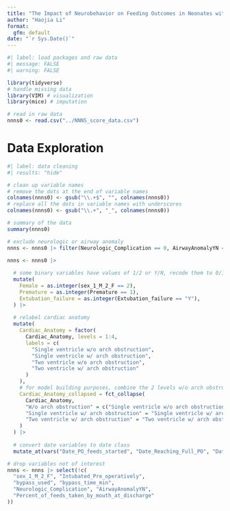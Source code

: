 ```yaml
---
title: "The Impact of Neurobehavior on Feeding Outcomes in Neonates with CHD"
author: "Haojia Li"
format: 
  gfm: default
date: "`r Sys.Date()`"
---
```


```r
#| label: load packages and raw data
#| message: FALSE
#| warning: FALSE

library(tidyverse)
# handle missing data
library(VIM) # visualization
library(mice) # imputation

# read in raw data
nnns0 <- read.csv("../NNNS_score_data.csv")
```

# Data Exploration

```r
#| label: data cleaning
#| results: "hide"

# clean up variable names
# remove the dots at the end of variable names
colnames(nnns0) <- gsub("\\.+$", "", colnames(nnns0))
# replace all the dots in variable names with underscores
colnames(nnns0) <- gsub("\\.+", "_", colnames(nnns0))

# summary of the data
summary(nnns0)

# exclude neurologic or airway anomaly
nnns <- nnns0 |> filter(Neurologic_Complication == 0, AirwayAnomalyYN == 0)

nnns <- nnns0 |>
  
  # some binary variables have values of 1/2 or Y/N, recode them to 0/1
  mutate(
    Female = as.integer(sex_1_M_2_F == 2),
    Premature = as.integer(Premature == 1),
    Extubation_failure = as.integer(Extubation_failure == "Y"),
  ) |>
  
  # relabel cardiac anatomy
  mutate(
    Cardiac_Anatomy = factor(
      Cardiac_Anatomy, levels = 1:4,
      labels = c(
        "Single ventricle w/o arch obstruction",
        "Single ventricle w/ arch obstruction",
        "Two ventricle w/o arch obstruction",
        "Two ventricle w/ arch obstruction"
      )
    ),
    # for model building purposes, combine the 2 levels w/o arch obstruction
    Cardiac_Anatomy_collapsed = fct_collapse(
      Cardiac_Anatomy,
      "W/o arch obstruction" = c("Single ventricle w/o arch obstruction", "Two ventricle w/o arch obstruction"),
      "Single ventricle w/ arch obstruction" = "Single ventricle w/ arch obstruction",
      "Two ventricle w/ arch obstruction" = "Two ventricle w/ arch obstruction"
    )
  ) |>
  
  # convert date variables to date class
  mutate_at(vars("Date_PO_feeds_started", "Date_Reaching_Full_PO", "Date_Identified_as_not_yet_full_PO"), as_date, format = "%m/%d/%Y")

# drop variables not of interest
nnns <- nnns |> select(!c(
  "sex_1_M_2_F", "Intubated_Pre_operatively",
  "bypass_used", "bypass_time_min",  
  "Neurologic_Complication", "AirwayAnomalyYN",
  "Percent_of_feeds_taken_by_mouth_at_discharge"
)) 
```
